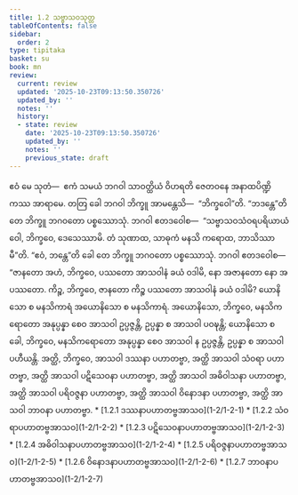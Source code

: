 ```yaml
---
title: 1.2 သဗ္ဗာသဝသုတ္တ
tableOfContents: false
sidebar:
  order: 2
type: tipitaka
basket: su
book: mn
review:
  current: review
  updated: '2025-10-23T09:13:50.350726'
  updated_by: ''
  notes: ''
  history:
  - state: review
    date: '2025-10-23T09:13:50.350726'
    updated_by: ''
    notes: ''
    previous_state: draft
---
```



<ReviewStatus review={frontmatter.review} showDetails={true} />

<HypothesisAnnotation frontmatter={frontmatter} />

<DynamicBreadcrumb />

<Division number="14" book="mn" e="ch" v="24" p="43">

<Paragraph number="51" book="mn">
ဧဝံ မေ သုတံ—  ဧကံ သမယံ ဘဂဝါ သာဝတ္ထိယံ ဝိဟရတိ ဇေတဝနေ အနာထပိဏ္ဍိကဿ အာရာမေ. တတြ ခေါ ဘဂဝါ ဘိက္ခူ အာမန္တေသိ—  “ဘိက္ခဝေါ”တိ. “ဘဒန္တေ”တိ တေ ဘိက္ခူ ဘဂဝတော ပစ္စဿောသုံ. ဘဂဝါ ဧတဒဝေါစ—  “သဗ္ဗာသဝသံဝရပရိယာယံ ဝေါ, ဘိက္ခဝေ, ဒေသေဿာမိ. တံ သုဏာထ, သာဓုကံ မနသိ ကရောထ, ဘာသိဿာမီ”တိ. “ဧဝံ, ဘန္တေ”တိ ခေါ တေ ဘိက္ခူ ဘဂဝတော ပစ္စဿောသုံ. ဘဂဝါ ဧတဒဝေါစ—


</Paragraph>

</Division>
<Division number="15" book="mn" e="ch" v="24" p="47">

<Paragraph number="52" book="mn">
“ဇာနတော အဟံ, ဘိက္ခဝေ, ပဿတော အာသဝါနံ ခယံ ဝဒါမိ, နော အဇာနတော နော အပဿတော. ကိဉ္စ, ဘိက္ခဝေ, ဇာနတော ကိဉ္စ ပဿတော အာသဝါနံ ခယံ ဝဒါမိ? ယောနိသော စ မနသိကာရံ အယောနိသော စ မနသိကာရံ. အယောနိသော, ဘိက္ခဝေ, မနသိကရောတော အနုပ္ပန္နာ စေဝ အာသဝါ ဥပ္ပဇ္ဇန္တိ, ဥပ္ပန္နာ စ အာသဝါ ပဝဍ္ဎန္တိ; ယောနိသော စ ခေါ, ဘိက္ခဝေ, မနသိကရောတော အနုပ္ပန္နာ စေဝ အာသဝါ န ဥပ္ပဇ္ဇန္တိ, ဥပ္ပန္နာ စ အာသဝါ ပဟီယန္တိ.


</Paragraph>

</Division>
<Division number="16" book="mn" e="ch" v="24" p="48">

<Paragraph number="53" book="mn">
အတ္ထိ, ဘိက္ခဝေ, အာသဝါ ဒဿနာ ပဟာတဗ္ဗာ, အတ္ထိ အာသဝါ သံဝရာ ပဟာတဗ္ဗာ, အတ္ထိ အာသဝါ ပဋိသေဝနာ ပဟာတဗ္ဗာ, အတ္ထိ အာသဝါ အဓိဝါသနာ ပဟာတဗ္ဗာ, အတ္ထိ အာသဝါ ပရိဝဇ္ဇနာ ပဟာတဗ္ဗာ, အတ္ထိ အာသဝါ ဝိနောဒနာ ပဟာတဗ္ဗာ, အတ္ထိ အာသဝါ ဘာဝနာ ပဟာတဗ္ဗာ.

</Paragraph>
</Division>

<TableOfContents book="mn" section="1.2">
* [1.2.1 ဒဿနာပဟာတဗ္ဗအာသဝ](1-2/1-2-1)
* [1.2.2 သံဝရာပဟာတဗ္ဗအာသဝ](1-2/1-2-2)
* [1.2.3 ပဋိသေဝနာပဟာတဗ္ဗအာသဝ](1-2/1-2-3)
* [1.2.4 အဓိဝါသနာပဟာတဗ္ဗအာသဝ](1-2/1-2-4)
* [1.2.5 ပရိဝဇ္ဇနာပဟာတဗ္ဗအာသဝ](1-2/1-2-5)
* [1.2.6 ဝိနောဒနာပဟာတဗ္ဗအာသဝ](1-2/1-2-6)
* [1.2.7 ဘာဝနာပဟာတဗ္ဗအာသဝ](1-2/1-2-7)
</TableOfContents>
